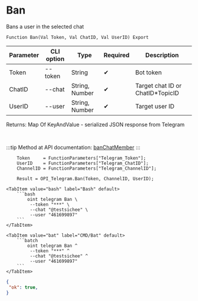 ﻿---
sidebar_position: 1
description: Ban and other functions to work with Telegram in the Open Integration Package, a free open-source integration library for 1C:Enterprise 8, OneScript and CLI
keywords: [1C, 1С, 1С:Enterprise, 1С:Enterprise 8.3, API, Integration, Services, Exchange, OneScript, CLI, Telegram]
---


# Ban
 Bans a user in the selected chat



`Function Ban(Val Token, Val ChatID, Val UserID) Export`

  | Parameter | CLI option | Type | Required | Description |
  |-|-|-|-|-|
  | Token | --token | String | &#x2714; | Bot token |
  | ChatID | --chat | String, Number | &#x2714; | Target chat ID or ChatID*TopicID |
  | UserID | --user | String, Number | &#x2714; | Target user ID |

  
  Returns:  Map Of KeyAndValue - serialized JSON response from Telegram

<br/>

:::tip
Method at API documentation: [banChatMember](https://core.telegram.org/bots/api#banchatmember)
:::
<br/>


```bsl title="1C:Enterprise/OneScript code example"
    Token     = FunctionParameters["Telegram_Token"];
    UserID    = FunctionParameters["Telegram_ChatID"];
    ChannelID = FunctionParameters["Telegram_ChannelID"];

    Result = OPI_Telegram.Ban(Token, ChannelID, UserID);
```
 

 <Tabs>
  
    <TabItem value="bash" label="Bash" default>
        ```bash
            oint telegram Ban \
             --token "***" \
             --chat "@testsichee" \
             --user "461699897"
        ```
    </TabItem>
  
    <TabItem value="bat" label="CMD/Bat" default>
        ```batch
            oint telegram Ban ^
             --token "***" ^
             --chat "@testsichee" ^
             --user "461699897"
        ```
    </TabItem>
</Tabs>


```json title="Result"
{
 "ok": true,
}
```
